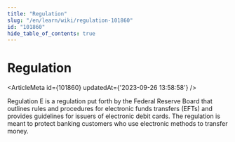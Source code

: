 ```yaml
---
title: "Regulation"
slug: "/en/learn/wiki/regulation-101860"
id: "101860"
hide_table_of_contents: true
---
```



# Regulation

<ArticleMeta id={101860} updatedAt={'2023-09-26 13:58:58'} />
<div className='border-solid border-b border-t-0 my-4 border-[var(--ifm-color-gray-300)]' />

Regulation E is a regulation put forth by the Federal Reserve Board that outlines rules and procedures for electronic funds transfers (EFTs) and provides guidelines for issuers of electronic debit cards. The regulation is meant to protect banking customers who use electronic methods to transfer money.
